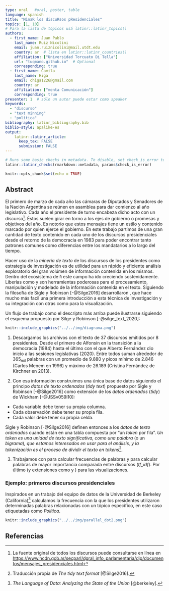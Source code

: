 ```yaml
---
type: oral   #oral, poster, table
language: spanish
title: "MinaR los discuRsos pResidenciales"
topics: [1, 10]
# Para la lista de tópicos usá latinr::latinr_topics()
authors:
  - first_name: Juan Pablo
    last_name: Ruiz Nicolini
    email: juan.ruiznicolini@mail.utdt.edu
    country: ar  # lista en latinr::latinr_countries()
    affiliation: ["Universidad Torcuato Di Tella"]
    url: "tuqmano.github.io"  # Optional 
    corresponding: true
  - first_name: Camila 
    last_name: Higa
    email: chiga1226@gmail.com
    country: ar
    affiliation: ["menta Comunicación"]
    corresponding: true
presenter: 1  # sólo un autor puede estar como speaker
keywords: 
  - "discurso"
  - "text minning"
  - "política"
bibliography: latinr_bibliography.bib
biblio-style: apalike-es   
output: 
    latinr::latinr_article: 
      keep_tex: FALSE
      submission: FALSE
---
```



```r
# Runs some basic checks in metadata. To disable, set check_is_error to FALSE
latinr::latinr_checks(rmarkdown::metadata, params$check_is_error)
```


```r
knitr::opts_chunk$set(echo = TRUE)
```


## Abstract 

El primero de marzo de cada año las cámaras de Diputados y Senadores de la Nación Argentina se reúnen en asamblea para dar comienzo al año legislativo. Cada año el presidente de turno encabeza  dicho acto con un discurso[^1]. Éstos suelen girar en torno a los ejes de gobierno o promesas y objetivos del año. Es notorio que estos mensajes tiene un estilo y contenido marcado por quien ejerce el gobierno. En este trabajo partimos de una gran cantidad de texto contenido en cada uno de los discursos presidenciales desde el retorno de la democracia en 1983 para poder encontrar tanto patrones comunes como diferencias entre los mandatarios a lo largo del tiempo.

[^1]: La fuente original de todos los discursos puede consultarse en línea en [https://www.hcdn.gob.ar/secparl/dgral_info_parlamentaria/dip/documentos/mensajes_presidenciales.html](https://www.hcdn.gob.ar/secparl/dgral_info_parlamentaria/dip/documentos/mensajes_presidenciales.html)


Hacer uso de la *minería de texto* de los discursos de los presidentes como estrategia de investigación es de utilidad para un rápido y eficiente análisis exploratorio del gran volúmen de información contenida en los mismos. Dentro del ecosistema de `R` este campo ha ido creciendo sostenidamente. Liberias como \CRANpkg{tm} y \CRANpkg{topicmodels} son herramientas poderosas para el procesamiento, manipulación y modelado de la información contenida en el texto. Siguiendo la filosofía de \CRANpkg{tidyverse}  Sigle y Robinson [-@Silge2016] desarrollaron \CRANpkg{tidytext}, que hace mucho más facil una primera introducción a esta técnica de investigación y su integración con otras como \CRANpkg{ggplot2} para la visualización. 

Un flujo de trabajo como el descripto más arriba puede ilustrarse siguiendo el esquema propuesto por Silge y Robinson [-@silge_text_2020]:

```r
knitr::include_graphics("../../img/diagrama.png")
```

1. Descargamos los archivos con el texto de $37$ discursos emitidos por $8$ presidentes. Desde el primero de Alfonsín en la transición a la democracia (1984) hasta el último con el que Alberto Fernández dio inicio a las sesiones legislativas (2020). Entre todos suman alrededor de $365_{mil}$ palabras con un promedio de $9.880$ y picos mínimo de $2.846$ (Carlos Menem en 1996) y máximo de $26.189$ (Cristina Fernández de Kirchner en $2013$). 

2. Con esa información construimos una única base de datos siguiendo el principo *datos de texto ordenados* (*tidy text*) propuesto por Sigle y Robinson [-@Silge2016] como extensión de los *datos ordenados* (*tidy*) de Wickham [-@JSSv059i10]: 

 * Cada variable debe tener su propia columna.
 * Cada observación debe tener su propia fila.
 * Cada valor debe tener su propia celda.

Sigle y Robinson [-@Silge2016] definen entonces a los *datos de texto ordenados* cuando están en una tabla compuesta por "un *token* por fila". *Un token es una unidad de texto significativa, como una palabra* (o un *bigrama*)*, que estamos interesados en usar para el análisis, y la tokenización es el proceso de dividir el texto en tokens*[^2]. 

[^2]: Traducción propia de *The tidy text format* [@Silge2016].

3. Trabajamos con \CRANpkg{dplyr} para calcular frecuencias de palabras y \CRANpkg{tidytext} para calcular palabras de mayor importancia comparada entre discursos (*tf_idf*). Por último \CRANpkg{ggplot2} (y extensiones como \CRANpkg{patchwork} y \CRANpkg{ggforce}) para las visualizaciones. 

### Ejemplo: primeros discursos presidenciales

Inspirados en un trabajo del equipo de datos de la Universidad de Berkeley (California)[^3] calculamos la frecuencia con la que los presidentes utilizaron determinadas palabras relacionadas con un tópico específico, en este caso etiquetadas como *Política*.  

[^3]: *The Language of Data: Analyzing the State of the Union* [@berkeley].

```r
knitr::include_graphics("../../img/parallel_dot2.png")
```



## Referencias


